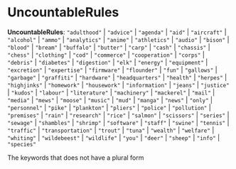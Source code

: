 
# UncountableRules

 **UncountableRules**: `"adulthood"` \| `"advice"` \| `"agenda"` \| `"aid"` \| `"aircraft"` \| `"alcohol"` \| `"ammo"` \| `"analytics"` \| `"anime"` \| `"athletics"` \| `"audio"` \| `"bison"` \| `"blood"` \| `"bream"` \| `"buffalo"` \| `"butter"` \| `"carp"` \| `"cash"` \| `"chassis"` \| `"chess"` \| `"clothing"` \| `"cod"` \| `"commerce"` \| `"cooperation"` \| `"corps"` \| `"debris"` \| `"diabetes"` \| `"digestion"` \| `"elk"` \| `"energy"` \| `"equipment"` \| `"excretion"` \| `"expertise"` \| `"firmware"` \| `"flounder"` \| `"fun"` \| `"gallows"` \| `"garbage"` \| `"graffiti"` \| `"hardware"` \| `"headquarters"` \| `"health"` \| `"herpes"` \| `"highjinks"` \| `"homework"` \| `"housework"` \| `"information"` \| `"jeans"` \| `"justice"` \| `"kudos"` \| `"labour"` \| `"literature"` \| `"machinery"` \| `"mackerel"` \| `"mail"` \| `"media"` \| `"mews"` \| `"moose"` \| `"music"` \| `"mud"` \| `"manga"` \| `"news"` \| `"only"` \| `"personnel"` \| `"pike"` \| `"plankton"` \| `"pliers"` \| `"police"` \| `"pollution"` \| `"premises"` \| `"rain"` \| `"research"` \| `"rice"` \| `"salmon"` \| `"scissors"` \| `"series"` \| `"sewage"` \| `"shambles"` \| `"shrimp"` \| `"software"` \| `"staff"` \| `"swine"` \| `"tennis"` \| `"traffic"` \| `"transportation"` \| `"trout"` \| `"tuna"` \| `"wealth"` \| `"welfare"` \| `"whiting"` \| `"wildebeest"` \| `"wildlife"` \| `"you"` \| `"deer"` \| `"sheep"` \| `"info"` \| `"species"`

The keywords that does not have a plural form
